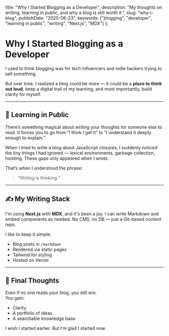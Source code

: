   title: "Why I Started Blogging as a Developer",
  description: "My thoughts on writing, learning in public, and why a blog is still worth it.",
  slug: "why-i-blog",
  publishDate: "2025-06-23",
  keywords: ["blogging", "developer", "learning in public", "writing", "Next.js", "MDX"]
};

# Why I Started Blogging as a Developer

I used to think blogging was for tech influencers and indie hackers trying to sell something.

But over time, I realized a blog could be more — it could be a **place to think out loud**, keep a digital trail of my learning, and most importantly, build clarity for myself.

---

## 🧠 Learning in Public

There’s something magical about writing your thoughts for someone else to read. It forces you to go from “I think I get it” to “I understand it deeply enough to explain.”

When I tried to write a blog about JavaScript closures, I suddenly noticed the tiny things I had ignored — lexical environments, garbage collection, hoisting. These gaps only appeared when I *wrote*.

That’s when I understood the phrase:  
> “Writing is thinking.”

---

## ✍️ My Writing Stack

I'm using **Next.js** with **MDX**, and it's been a joy. I can write Markdown and embed components as needed. No CMS, no DB — just a Git-based content repo.

I like to keep it simple:
- Blog posts in `/markdown`
- Rendered via static pages
- Tailwind for styling
- Hosted on Vercel

---

## 💬 Final Thoughts

Even if no one reads your blog, you still win.  
You gain:
- Clarity
- A portfolio of ideas
- A searchable knowledge base

I wish I started earlier. But I’m glad I started now.

